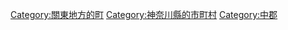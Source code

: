 {{Commonscat|Ninomiya, Kanagawa}}
{{Catmore}}

{{DEFAULTSORT:Ninomiya}}
[[Category:關東地方的町|Category:關東地方的町]]
[[Category:神奈川縣的市町村|Category:神奈川縣的市町村]]
[[Category:中郡|Category:中郡]]
